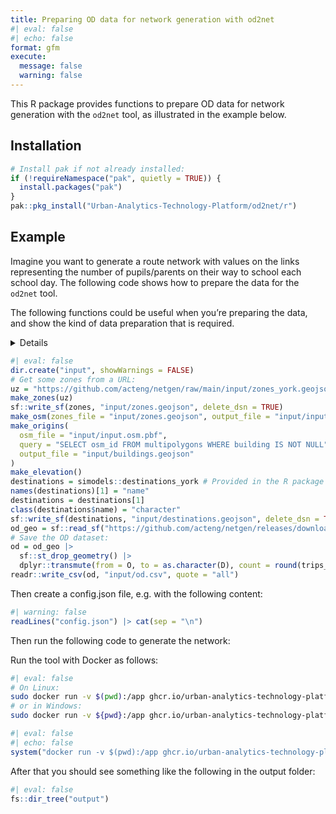 ```yaml
---
title: Preparing OD data for network generation with od2net
#| eval: false
#| echo: false
format: gfm
execute: 
  message: false
  warning: false
---
```


This R package provides functions to prepare OD data for network generation with the `od2net` tool, as illustrated in the example below.

## Installation

```r
# Install pak if not already installed:
if (!requireNamespace("pak", quietly = TRUE)) {
  install.packages("pak")
}
pak::pkg_install("Urban-Analytics-Technology-Platform/od2net/r")
```

## Example

Imagine you want to generate a route network with values on the links representing the number of pupils/parents on their way to school each school day. The following code shows how to prepare the data for the `od2net` tool.

The following functions could be useful when you're preparing the data, and show the kind of data preparation that is required.

<details>

<!-- TODO: consider adding these functions to the package at some stage? -->

```r
# Aim: generate input data for od2net with R

#' Generate a 'zones.geojson' file
#' 
#' This function requires a zones file, e.g.
#' "https://raw.githubusercontent.com/nptscot/npt/main/data-raw/zones_edinburgh.geojson"
#' or a file on your computer.
#' It will generate a file in the input/ folder
#' 
#' @param file Location or URL of zones file
make_zones = function(file) {
  zones = sf::read_sf(file)[1]
  names(zones)[1] = "name"
  sf::write_sf(zones, "input/zones.geojson", delete_dsn = TRUE)
}

make_od = function() {
  od = readr::read_csv("https://raw.githubusercontent.com/nptscot/npt/main/data-raw/od_subset.csv")
  od = od |>
    dplyr::transmute(from = geo_code1, to = geo_code2, count = bicycle)
  readr::write_csv(od, "input/od.csv")
}
#' Get elevation data
#' 
#' This function downloads elevation data from a source such as
#' https://play.abstreet.org/dev/data/input/shared/elevation/UK-dem-50m-4326.tif.gz
#' or https://assets.od2net.org/input/LisboaIST_10m_4326.tif
#' 
#' @param url Full URL of the elevation dataset if available
#' @param file File name if hosted on a known site
#' @param base_url Base URL associated with the 'file' argument
#' 
make_elevation = function(
    url = NULL,
    file = "UK-dem-50m-4326.tif.gz",
    base_url = "https://play.abstreet.org/dev/data/input/shared/elevation/"
    ) {
  if (is.null(url)) {
    url = paste0(base_url, file)
  }
  is_gzip = grepl(pattern = "gz", url)
  # Download the file
    if (!file.exists("input/elevation.tif") && is_gzip) {
      download.file(
          url = url,
          destfile = "input/elevation.tif.gz"
      )
      R.utils::gunzip("input/elevation.tif.gz", destname = "input/elevation.tif")
    } else {
      download.file(
        url = url,
        destfile = "input/elevation.tif"
      )
    }
}
```

</details>


```r
#| eval: false
dir.create("input", showWarnings = FALSE)
# Get some zones from a URL:
uz = "https://github.com/acteng/netgen/raw/main/input/zones_york.geojson"
make_zones(uz)
sf::write_sf(zones, "input/zones.geojson", delete_dsn = TRUE)
make_osm(zones_file = "input/zones.geojson", output_file = "input/input.osm.pbf")
make_origins(
  osm_file = "input/input.osm.pbf",
  query = "SELECT osm_id FROM multipolygons WHERE building IS NOT NULL",
  output_file = "input/buildings.geojson"
)
make_elevation()
destinations = simodels::destinations_york # Provided in the R package
names(destinations)[1] = "name"
destinations = destinations[1]
class(destinations$name) = "character"
sf::write_sf(destinations, "input/destinations.geojson", delete_dsn = TRUE)
od_geo = sf::read_sf("https://github.com/acteng/netgen/releases/download/v0.1.0/res_output.geojson")
# Save the OD dataset:
od = od_geo |>
  sf::st_drop_geometry() |>
  dplyr::transmute(from = O, to = as.character(D), count = round(trips_modelled))
readr::write_csv(od, "input/od.csv", quote = "all")
```

Then create a config.json file, e.g. with the following content:

```r
#| warning: false
readLines("config.json") |> cat(sep = "\n")
```

Then run the following code to generate the network:

Run the tool with Docker as follows:


```bash
#| eval: false
# On Linux:
sudo docker run -v $(pwd):/app ghcr.io/urban-analytics-technology-platform/od2net:main /app/config.json
# or in Windows:
sudo docker run -v ${pwd}:/app ghcr.io/urban-analytics-technology-platform/od2net:main /app/config.json
```

```r
#| eval: false
#| echo: false
system("docker run -v $(pwd):/app ghcr.io/urban-analytics-technology-platform/od2net:main /app/config.json")
```

After that you should see something like the following in the output folder:

```r
#| eval: false
fs::dir_tree("output")
```

